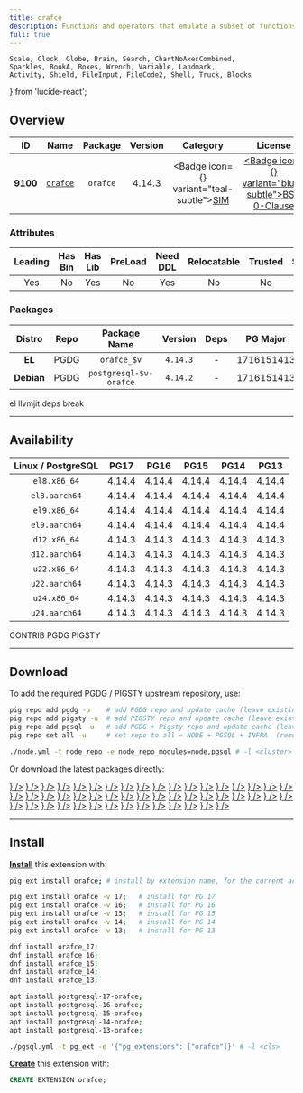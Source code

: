 ```yaml
---
title: orafce
description: Functions and operators that emulate a subset of functions and packages from the Oracle RDBMS
full: true
---
```


    Scale, Clock, Globe, Brain, Search, ChartNoAxesCombined,
    Sparkles, BookA, Boxes, Wrench, Variable, Landmark,
    Activity, Shield, FileInput, FileCode2, Shell, Truck, Blocks
} from 'lucide-react';

## Overview

| <TooltipIconButton tooltip="Extension unique identifier" side="top">ID</TooltipIconButton> | <TooltipIconButton tooltip="Extension name" side="top">Name</TooltipIconButton> | <TooltipIconButton tooltip="Package name for installation" side="top">Package</TooltipIconButton> | <TooltipIconButton tooltip="Latest available extension version" side="top">Version</TooltipIconButton> | <TooltipIconButton tooltip="Extension category" side="top">Category</TooltipIconButton> | <TooltipIconButton tooltip="Open source license" side="top">License</TooltipIconButton> | <TooltipIconButton tooltip="Programming language" side="top">Lang</TooltipIconButton> |
|:--------:|:--------:|:----------:|:--------------:|:---------------------------------------:|:------------------------------------------------------:|:----:|
| **9100** | [`orafce`](https://github.com/orafce/orafce) | `orafce` | 4.14.3 | <Badge icon={<Shell />} variant="teal-subtle"><a href="/ext/sim" className="no-underline">SIM</a></Badge> | <a href="/ext/list/license#bsd-0-clause" className="no-underline"><Badge icon={<Scale />} variant="blue-subtle">BSD 0-Clause</Badge></a> | <a href="/ext/list/lang#c"><Badge icon={<FileCode2 />} variant="blue-subtle">C</Badge></a> |

### Attributes

| <TooltipIconButton tooltip="The Primary Leading extension in the Package" side="top">Leading</TooltipIconButton> | <TooltipIconButton tooltip="Contains binary utils" side="top">Has Bin</TooltipIconButton> | <TooltipIconButton tooltip="Contains .so shared library files" side="top">Has Lib</TooltipIconButton> | <TooltipIconButton tooltip="Requires preloading via shared_preload_libraries" side="top">PreLoad</TooltipIconButton> | <TooltipIconButton tooltip="Requires CREATE EXTENSION DDL command" side="top">Need DDL</TooltipIconButton> | <TooltipIconButton tooltip="Can be installed in any schema" side="top">Relocatable</TooltipIconButton> | <TooltipIconButton tooltip="Can be created by non-superuser" side="top">Trusted</TooltipIconButton> | <TooltipIconButton tooltip="Schemas used by this extension" side="top">Schemas</TooltipIconButton> |
|:-------:|:-------:|:-------:|:-------:|:--------:|:-----------:|:-------:|:-------:|
| Yes | No | Yes | No | Yes | No | No | - |

### Packages

| <TooltipIconButton tooltip="Linux distribution family, EL or Debian" side="top">Distro</TooltipIconButton> | <TooltipIconButton tooltip="Package repository" side="top">Repo</TooltipIconButton> | <TooltipIconButton tooltip="The RPM/DEB Package Name Pattern (replace $v with real pg major)" side="top">Package Name</TooltipIconButton> | <TooltipIconButton tooltip="Latest package version" side="top">Version</TooltipIconButton> | <TooltipIconButton tooltip="RPM/DEB Package dependencies" side="top">Deps</TooltipIconButton> | <TooltipIconButton tooltip="Available in these PostgreSQL Major Versions" side="top">PG Major</TooltipIconButton> |
|:----------:|:--------:|:------------------------:|:-----------:|:------------:|:------------------:|
|   **EL**   | <Badge variant="blue-subtle"><span className="font-bold">PGDG</span></Badge> | `orafce_$v` | `4.14.3` | - | <Badge variant="green-subtle">17</Badge><Badge variant="green-subtle">16</Badge><Badge variant="green-subtle">15</Badge><Badge variant="green-subtle">14</Badge><Badge variant="green-subtle">13</Badge> |
| **Debian** | <Badge variant="blue-subtle"><span className="font-bold">PGDG</span></Badge> | `postgresql-$v-orafce` | `4.14.2` | - | <Badge variant="green-subtle">17</Badge><Badge variant="green-subtle">16</Badge><Badge variant="green-subtle">15</Badge><Badge variant="green-subtle">14</Badge><Badge variant="green-subtle">13</Badge> |


<Callout title="Comments" type="info">
    el llvmjit deps break
</Callout>


------

## Availability

| <TooltipIconButton tooltip="Linux Distro Arch / PostgreSQL Major Version" side="top">Linux / PostgreSQL </TooltipIconButton> | **PG17** | **PG16** | **PG15** | **PG14** | **PG13** |
|:-----:|:-----:|:-----:|:-----:|:-----:|:-----:|
| `el8.x86_64` | <Badge variant="blue-subtle">4.14.4</Badge> | <Badge variant="blue-subtle">4.14.4</Badge> | <Badge variant="blue-subtle">4.14.4</Badge> | <Badge variant="blue-subtle">4.14.4</Badge> | <Badge variant="blue-subtle">4.14.4</Badge> |
| `el8.aarch64` | <Badge variant="blue-subtle">4.14.4</Badge> | <Badge variant="blue-subtle">4.14.4</Badge> | <Badge variant="blue-subtle">4.14.4</Badge> | <Badge variant="blue-subtle">4.14.4</Badge> | <Badge variant="blue-subtle">4.14.4</Badge> |
| `el9.x86_64` | <Badge variant="blue-subtle">4.14.4</Badge> | <Badge variant="blue-subtle">4.14.4</Badge> | <Badge variant="blue-subtle">4.14.4</Badge> | <Badge variant="blue-subtle">4.14.4</Badge> | <Badge variant="blue-subtle">4.14.4</Badge> |
| `el9.aarch64` | <Badge variant="blue-subtle">4.14.4</Badge> | <Badge variant="blue-subtle">4.14.4</Badge> | <Badge variant="blue-subtle">4.14.4</Badge> | <Badge variant="blue-subtle">4.14.4</Badge> | <Badge variant="blue-subtle">4.14.4</Badge> |
| `d12.x86_64` | <Badge variant="blue-subtle">4.14.3</Badge> | <Badge variant="blue-subtle">4.14.3</Badge> | <Badge variant="blue-subtle">4.14.3</Badge> | <Badge variant="blue-subtle">4.14.3</Badge> | <Badge variant="blue-subtle">4.14.3</Badge> |
| `d12.aarch64` | <Badge variant="blue-subtle">4.14.3</Badge> | <Badge variant="blue-subtle">4.14.3</Badge> | <Badge variant="blue-subtle">4.14.3</Badge> | <Badge variant="blue-subtle">4.14.3</Badge> | <Badge variant="blue-subtle">4.14.3</Badge> |
| `u22.x86_64` | <Badge variant="blue-subtle">4.14.3</Badge> | <Badge variant="blue-subtle">4.14.3</Badge> | <Badge variant="blue-subtle">4.14.3</Badge> | <Badge variant="blue-subtle">4.14.3</Badge> | <Badge variant="blue-subtle">4.14.3</Badge> |
| `u22.aarch64` | <Badge variant="blue-subtle">4.14.3</Badge> | <Badge variant="blue-subtle">4.14.3</Badge> | <Badge variant="blue-subtle">4.14.3</Badge> | <Badge variant="blue-subtle">4.14.3</Badge> | <Badge variant="blue-subtle">4.14.3</Badge> |
| `u24.x86_64` | <Badge variant="blue-subtle">4.14.3</Badge> | <Badge variant="blue-subtle">4.14.3</Badge> | <Badge variant="blue-subtle">4.14.3</Badge> | <Badge variant="blue-subtle">4.14.3</Badge> | <Badge variant="blue-subtle">4.14.3</Badge> |
| `u24.aarch64` | <Badge variant="blue-subtle">4.14.3</Badge> | <Badge variant="blue-subtle">4.14.3</Badge> | <Badge variant="blue-subtle">4.14.3</Badge> | <Badge variant="blue-subtle">4.14.3</Badge> | <Badge variant="blue-subtle">4.14.3</Badge> |

<Badge variant="green-subtle"><span className="font-black">CONTRIB</span></Badge> <Badge variant="blue-subtle"><span className="font-black">PGDG</span></Badge> <Badge variant="amber-subtle"><span className="font-black">PIGSTY</span></Badge>

------

## Download

To add the required PGDG / PIGSTY upstream repository, use:

```bash tab="pig"
pig repo add pgdg -u    # add PGDG repo and update cache (leave existing repos)
pig repo add pigsty -u  # add PIGSTY repo and update cache (leave existing repos)
pig repo add pgsql -u   # add PGDG + Pigsty repo and update cache (leave existing repos)
pig repo set all -u     # set repo to all = NODE + PGSQL + INFRA  (remove existing repos)
```
```bash tab="pigsty"
./node.yml -t node_repo -e node_repo_modules=node,pgsql # -l <cluster>
```

Or download the latest packages directly:

<Files>
    <Folder name="el8.x86_64">
        <a href="https://download.postgresql.org/pub/repos/yum/17/redhat/rhel-8-x86_64/orafce_17-4.14.4-1PGDG.rhel8.x86_64.rpm"><File name="orafce_17-4.14.4-1PGDG.rhel8.x86_64.rpm" icon={<Package className="text-emerald-500" />} /></a>
        <a href="https://download.postgresql.org/pub/repos/yum/16/redhat/rhel-8-x86_64/orafce_16-4.14.4-1PGDG.rhel8.x86_64.rpm"><File name="orafce_16-4.14.4-1PGDG.rhel8.x86_64.rpm" icon={<Package className="text-emerald-500" />} /></a>
        <a href="https://download.postgresql.org/pub/repos/yum/15/redhat/rhel-8-x86_64/orafce_15-4.14.4-1PGDG.rhel8.x86_64.rpm"><File name="orafce_15-4.14.4-1PGDG.rhel8.x86_64.rpm" icon={<Package className="text-emerald-500" />} /></a>
        <a href="https://download.postgresql.org/pub/repos/yum/14/redhat/rhel-8-x86_64/orafce_14-4.14.4-1PGDG.rhel8.x86_64.rpm"><File name="orafce_14-4.14.4-1PGDG.rhel8.x86_64.rpm" icon={<Package className="text-emerald-500" />} /></a>
        <a href="https://download.postgresql.org/pub/repos/yum/13/redhat/rhel-8-x86_64/orafce_13-4.14.4-1PGDG.rhel8.x86_64.rpm"><File name="orafce_13-4.14.4-1PGDG.rhel8.x86_64.rpm" icon={<Package className="text-emerald-500" />} /></a>
    </Folder>
    <Folder name="el8.aarch64">
        <a href="https://download.postgresql.org/pub/repos/yum/17/redhat/rhel-8-aarch64/orafce_17-4.14.4-1PGDG.rhel8.aarch64.rpm"><File name="orafce_17-4.14.4-1PGDG.rhel8.aarch64.rpm" icon={<Package className="text-orange-500" />} /></a>
        <a href="https://download.postgresql.org/pub/repos/yum/16/redhat/rhel-8-aarch64/orafce_16-4.14.4-1PGDG.rhel8.aarch64.rpm"><File name="orafce_16-4.14.4-1PGDG.rhel8.aarch64.rpm" icon={<Package className="text-orange-500" />} /></a>
        <a href="https://download.postgresql.org/pub/repos/yum/15/redhat/rhel-8-aarch64/orafce_15-4.14.4-1PGDG.rhel8.aarch64.rpm"><File name="orafce_15-4.14.4-1PGDG.rhel8.aarch64.rpm" icon={<Package className="text-orange-500" />} /></a>
        <a href="https://download.postgresql.org/pub/repos/yum/14/redhat/rhel-8-aarch64/orafce_14-4.14.4-1PGDG.rhel8.aarch64.rpm"><File name="orafce_14-4.14.4-1PGDG.rhel8.aarch64.rpm" icon={<Package className="text-orange-500" />} /></a>
        <a href="https://download.postgresql.org/pub/repos/yum/13/redhat/rhel-8-aarch64/orafce_13-4.14.4-1PGDG.rhel8.aarch64.rpm"><File name="orafce_13-4.14.4-1PGDG.rhel8.aarch64.rpm" icon={<Package className="text-orange-500" />} /></a>
    </Folder>
    <Folder name="el9.x86_64">
        <a href="https://download.postgresql.org/pub/repos/yum/17/redhat/rhel-9-x86_64/orafce_17-4.14.4-1PGDG.rhel9.x86_64.rpm"><File name="orafce_17-4.14.4-1PGDG.rhel9.x86_64.rpm" icon={<Package className="text-emerald-500" />} /></a>
        <a href="https://download.postgresql.org/pub/repos/yum/16/redhat/rhel-9-x86_64/orafce_16-4.14.4-1PGDG.rhel9.x86_64.rpm"><File name="orafce_16-4.14.4-1PGDG.rhel9.x86_64.rpm" icon={<Package className="text-emerald-500" />} /></a>
        <a href="https://download.postgresql.org/pub/repos/yum/15/redhat/rhel-9-x86_64/orafce_15-4.14.4-1PGDG.rhel9.x86_64.rpm"><File name="orafce_15-4.14.4-1PGDG.rhel9.x86_64.rpm" icon={<Package className="text-emerald-500" />} /></a>
        <a href="https://download.postgresql.org/pub/repos/yum/14/redhat/rhel-9-x86_64/orafce_14-4.14.4-1PGDG.rhel9.x86_64.rpm"><File name="orafce_14-4.14.4-1PGDG.rhel9.x86_64.rpm" icon={<Package className="text-emerald-500" />} /></a>
        <a href="https://download.postgresql.org/pub/repos/yum/13/redhat/rhel-9-x86_64/orafce_13-4.14.4-1PGDG.rhel9.x86_64.rpm"><File name="orafce_13-4.14.4-1PGDG.rhel9.x86_64.rpm" icon={<Package className="text-emerald-500" />} /></a>
    </Folder>
    <Folder name="el9.aarch64">
        <a href="https://download.postgresql.org/pub/repos/yum/17/redhat/rhel-9-aarch64/orafce_17-4.14.4-1PGDG.rhel9.aarch64.rpm"><File name="orafce_17-4.14.4-1PGDG.rhel9.aarch64.rpm" icon={<Package className="text-orange-500" />} /></a>
        <a href="https://download.postgresql.org/pub/repos/yum/16/redhat/rhel-9-aarch64/orafce_16-4.14.4-1PGDG.rhel9.aarch64.rpm"><File name="orafce_16-4.14.4-1PGDG.rhel9.aarch64.rpm" icon={<Package className="text-orange-500" />} /></a>
        <a href="https://download.postgresql.org/pub/repos/yum/15/redhat/rhel-9-aarch64/orafce_15-4.14.4-1PGDG.rhel9.aarch64.rpm"><File name="orafce_15-4.14.4-1PGDG.rhel9.aarch64.rpm" icon={<Package className="text-orange-500" />} /></a>
        <a href="https://download.postgresql.org/pub/repos/yum/14/redhat/rhel-9-aarch64/orafce_14-4.14.4-1PGDG.rhel9.aarch64.rpm"><File name="orafce_14-4.14.4-1PGDG.rhel9.aarch64.rpm" icon={<Package className="text-orange-500" />} /></a>
        <a href="https://download.postgresql.org/pub/repos/yum/13/redhat/rhel-9-aarch64/orafce_13-4.14.4-1PGDG.rhel9.aarch64.rpm"><File name="orafce_13-4.14.4-1PGDG.rhel9.aarch64.rpm" icon={<Package className="text-orange-500" />} /></a>
    </Folder>
    <Folder name="d12.x86_64">
        <a href="https://apt.postgresql.org/pub/repos/apt/pool/main/o/orafce/postgresql-17-orafce_4.14.3-1.pgdg120+1_arm64.deb"><File name="postgresql-17-orafce_4.14.3-1.pgdg120+1_arm64.deb" icon={<Box className="text-emerald-500" />} /></a>
        <a href="https://apt.postgresql.org/pub/repos/apt/pool/main/o/orafce/postgresql-16-orafce_4.14.3-1.pgdg120+1_arm64.deb"><File name="postgresql-16-orafce_4.14.3-1.pgdg120+1_arm64.deb" icon={<Box className="text-emerald-500" />} /></a>
        <a href="https://apt.postgresql.org/pub/repos/apt/pool/main/o/orafce/postgresql-15-orafce_4.14.3-1.pgdg120+1_arm64.deb"><File name="postgresql-15-orafce_4.14.3-1.pgdg120+1_arm64.deb" icon={<Box className="text-emerald-500" />} /></a>
        <a href="https://apt.postgresql.org/pub/repos/apt/pool/main/o/orafce/postgresql-14-orafce_4.14.3-1.pgdg120+1_arm64.deb"><File name="postgresql-14-orafce_4.14.3-1.pgdg120+1_arm64.deb" icon={<Box className="text-emerald-500" />} /></a>
        <a href="https://apt.postgresql.org/pub/repos/apt/pool/main/o/orafce/postgresql-13-orafce_4.14.3-1.pgdg120+1_arm64.deb"><File name="postgresql-13-orafce_4.14.3-1.pgdg120+1_arm64.deb" icon={<Box className="text-emerald-500" />} /></a>
    </Folder>
    <Folder name="d12.aarch64">
        <a href="https://apt.postgresql.org/pub/repos/apt/pool/main/o/orafce/postgresql-17-orafce_4.14.3-1.pgdg120+1_amd64.deb"><File name="postgresql-17-orafce_4.14.3-1.pgdg120+1_amd64.deb" icon={<Box className="text-orange-500" />} /></a>
        <a href="https://apt.postgresql.org/pub/repos/apt/pool/main/o/orafce/postgresql-16-orafce_4.14.3-1.pgdg120+1_amd64.deb"><File name="postgresql-16-orafce_4.14.3-1.pgdg120+1_amd64.deb" icon={<Box className="text-orange-500" />} /></a>
        <a href="https://apt.postgresql.org/pub/repos/apt/pool/main/o/orafce/postgresql-15-orafce_4.14.3-1.pgdg120+1_amd64.deb"><File name="postgresql-15-orafce_4.14.3-1.pgdg120+1_amd64.deb" icon={<Box className="text-orange-500" />} /></a>
        <a href="https://apt.postgresql.org/pub/repos/apt/pool/main/o/orafce/postgresql-14-orafce_4.14.3-1.pgdg120+1_amd64.deb"><File name="postgresql-14-orafce_4.14.3-1.pgdg120+1_amd64.deb" icon={<Box className="text-orange-500" />} /></a>
        <a href="https://apt.postgresql.org/pub/repos/apt/pool/main/o/orafce/postgresql-13-orafce_4.14.3-1.pgdg120+1_amd64.deb"><File name="postgresql-13-orafce_4.14.3-1.pgdg120+1_amd64.deb" icon={<Box className="text-orange-500" />} /></a>
    </Folder>
    <Folder name="u22.x86_64">
        <a href="https://apt.postgresql.org/pub/repos/apt/pool/main/o/orafce/postgresql-17-orafce_4.14.3-1.pgdg22.04+1_amd64.deb"><File name="postgresql-17-orafce_4.14.3-1.pgdg22.04+1_amd64.deb" icon={<Box className="text-emerald-500" />} /></a>
        <a href="https://apt.postgresql.org/pub/repos/apt/pool/main/o/orafce/postgresql-16-orafce_4.14.3-1.pgdg22.04+1_amd64.deb"><File name="postgresql-16-orafce_4.14.3-1.pgdg22.04+1_amd64.deb" icon={<Box className="text-emerald-500" />} /></a>
        <a href="https://apt.postgresql.org/pub/repos/apt/pool/main/o/orafce/postgresql-15-orafce_4.14.3-1.pgdg22.04+1_amd64.deb"><File name="postgresql-15-orafce_4.14.3-1.pgdg22.04+1_amd64.deb" icon={<Box className="text-emerald-500" />} /></a>
        <a href="https://apt.postgresql.org/pub/repos/apt/pool/main/o/orafce/postgresql-14-orafce_4.14.3-1.pgdg22.04+1_amd64.deb"><File name="postgresql-14-orafce_4.14.3-1.pgdg22.04+1_amd64.deb" icon={<Box className="text-emerald-500" />} /></a>
        <a href="https://apt.postgresql.org/pub/repos/apt/pool/main/o/orafce/postgresql-13-orafce_4.14.3-1.pgdg22.04+1_amd64.deb"><File name="postgresql-13-orafce_4.14.3-1.pgdg22.04+1_amd64.deb" icon={<Box className="text-emerald-500" />} /></a>
    </Folder>
    <Folder name="u22.aarch64">
        <a href="https://apt.postgresql.org/pub/repos/apt/pool/main/o/orafce/postgresql-17-orafce_4.14.3-1.pgdg22.04+1_arm64.deb"><File name="postgresql-17-orafce_4.14.3-1.pgdg22.04+1_arm64.deb" icon={<Box className="text-orange-500" />} /></a>
        <a href="https://apt.postgresql.org/pub/repos/apt/pool/main/o/orafce/postgresql-16-orafce_4.14.3-1.pgdg22.04+1_arm64.deb"><File name="postgresql-16-orafce_4.14.3-1.pgdg22.04+1_arm64.deb" icon={<Box className="text-orange-500" />} /></a>
        <a href="https://apt.postgresql.org/pub/repos/apt/pool/main/o/orafce/postgresql-15-orafce_4.14.3-1.pgdg22.04+1_arm64.deb"><File name="postgresql-15-orafce_4.14.3-1.pgdg22.04+1_arm64.deb" icon={<Box className="text-orange-500" />} /></a>
        <a href="https://apt.postgresql.org/pub/repos/apt/pool/main/o/orafce/postgresql-14-orafce_4.14.3-1.pgdg22.04+1_arm64.deb"><File name="postgresql-14-orafce_4.14.3-1.pgdg22.04+1_arm64.deb" icon={<Box className="text-orange-500" />} /></a>
        <a href="https://apt.postgresql.org/pub/repos/apt/pool/main/o/orafce/postgresql-13-orafce_4.14.3-1.pgdg22.04+1_arm64.deb"><File name="postgresql-13-orafce_4.14.3-1.pgdg22.04+1_arm64.deb" icon={<Box className="text-orange-500" />} /></a>
    </Folder>
    <Folder name="u24.x86_64">
        <a href="https://apt.postgresql.org/pub/repos/apt/pool/main/o/orafce/postgresql-17-orafce_4.14.3-1.pgdg24.04+1_amd64.deb"><File name="postgresql-17-orafce_4.14.3-1.pgdg24.04+1_amd64.deb" icon={<Box className="text-emerald-500" />} /></a>
        <a href="https://apt.postgresql.org/pub/repos/apt/pool/main/o/orafce/postgresql-16-orafce_4.14.3-1.pgdg24.04+1_amd64.deb"><File name="postgresql-16-orafce_4.14.3-1.pgdg24.04+1_amd64.deb" icon={<Box className="text-emerald-500" />} /></a>
        <a href="https://apt.postgresql.org/pub/repos/apt/pool/main/o/orafce/postgresql-15-orafce_4.14.3-1.pgdg24.04+1_amd64.deb"><File name="postgresql-15-orafce_4.14.3-1.pgdg24.04+1_amd64.deb" icon={<Box className="text-emerald-500" />} /></a>
        <a href="https://apt.postgresql.org/pub/repos/apt/pool/main/o/orafce/postgresql-14-orafce_4.14.3-1.pgdg24.04+1_amd64.deb"><File name="postgresql-14-orafce_4.14.3-1.pgdg24.04+1_amd64.deb" icon={<Box className="text-emerald-500" />} /></a>
        <a href="https://apt.postgresql.org/pub/repos/apt/pool/main/o/orafce/postgresql-13-orafce_4.14.3-1.pgdg24.04+1_amd64.deb"><File name="postgresql-13-orafce_4.14.3-1.pgdg24.04+1_amd64.deb" icon={<Box className="text-emerald-500" />} /></a>
    </Folder>
    <Folder name="u24.aarch64">
        <a href="https://apt.postgresql.org/pub/repos/apt/pool/main/o/orafce/postgresql-17-orafce_4.14.3-1.pgdg24.04+1_arm64.deb"><File name="postgresql-17-orafce_4.14.3-1.pgdg24.04+1_arm64.deb" icon={<Box className="text-orange-500" />} /></a>
        <a href="https://apt.postgresql.org/pub/repos/apt/pool/main/o/orafce/postgresql-16-orafce_4.14.3-1.pgdg24.04+1_arm64.deb"><File name="postgresql-16-orafce_4.14.3-1.pgdg24.04+1_arm64.deb" icon={<Box className="text-orange-500" />} /></a>
        <a href="https://apt.postgresql.org/pub/repos/apt/pool/main/o/orafce/postgresql-15-orafce_4.14.3-1.pgdg24.04+1_arm64.deb"><File name="postgresql-15-orafce_4.14.3-1.pgdg24.04+1_arm64.deb" icon={<Box className="text-orange-500" />} /></a>
        <a href="https://apt.postgresql.org/pub/repos/apt/pool/main/o/orafce/postgresql-14-orafce_4.14.3-1.pgdg24.04+1_arm64.deb"><File name="postgresql-14-orafce_4.14.3-1.pgdg24.04+1_arm64.deb" icon={<Box className="text-orange-500" />} /></a>
        <a href="https://apt.postgresql.org/pub/repos/apt/pool/main/o/orafce/postgresql-13-orafce_4.14.3-1.pgdg24.04+1_arm64.deb"><File name="postgresql-13-orafce_4.14.3-1.pgdg24.04+1_arm64.deb" icon={<Box className="text-orange-500" />} /></a>
    </Folder>
</Files>

------

## Install

[**Install**](/docs/pgsql/extension/install) this extension with:

```bash tab="pig"
pig ext install orafce; # install by extension name, for the current active PG version

pig ext install orafce -v 17;   # install for PG 17
pig ext install orafce -v 16;   # install for PG 16
pig ext install orafce -v 15;   # install for PG 15
pig ext install orafce -v 14;   # install for PG 14
pig ext install orafce -v 13;   # install for PG 13
```
```bash tab="yum" 
dnf install orafce_17;
dnf install orafce_16;
dnf install orafce_15;
dnf install orafce_14;
dnf install orafce_13;
```
```bash tab="apt" 
apt install postgresql-17-orafce;
apt install postgresql-16-orafce;
apt install postgresql-15-orafce;
apt install postgresql-14-orafce;
apt install postgresql-13-orafce;
```
```bash tab="ansible"
./pgsql.yml -t pg_ext -e '{"pg_extensions": ["orafce"]}' # -l <cls>
```

[**Create**](/docs/pgsql/extension/create) this extension with:

```sql
CREATE EXTENSION orafce;
```


